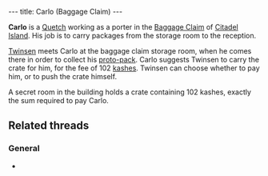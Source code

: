 ---
title: Carlo (Baggage Claim)
---

{{twinsunica import}}{{Infobox Character
|name=Carlo
|image=Carlo (Baggage Claim).jpg
|race=quetch
|gender=Male
|size=average
|age=Adult}}

'''Carlo''' is a [[Quetch]] working as a porter in the [[Baggage Claim]] of [[Citadel Island]]. His job is to carry packages from the storage room to the reception.

[[Twinsen]] meets Carlo at the baggage claim storage room, when he comes there in order to collect his [[proto-pack]]. Carlo suggests Twinsen to carry the crate for him, for the fee of 102 [[kashes]]. Twinsen can choose whether to pay him, or to push the crate himself.

A secret room in the building holds a crate containing 102 kashes, exactly the sum required to pay Carlo.

==Related threads==
===General===
* {{thread|id=11086|title=Is it possible to get the box out without paying the guy?}}